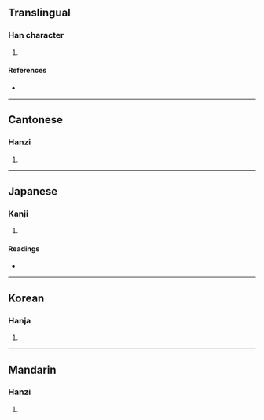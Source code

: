 {{character info/new}}
==Translingual==

===Han character===
{{Han char|rn=20|rad=勹|as=10|sn=12|four=27420|canj=PHHN|ids=⿹勹躬}}

# {{defn|Han|sort=勹10}}

====References====
* {{Han ref|kx=0151.370|dkj=02549|dj=0341.210|hdz=10260.140|uh=5311|ud=21265|bh=D863|bd=55395}}

----

==Cantonese==

===Hanzi===
{{yue-hanzi|jyut=|y=kung4}}

# {{defn|lang=yue|sort=勹10}}

----

==Japanese==

===Kanji===
{{ja-kanji|grade=|rs=勹10}}

# {{defn|lang=ja|sort=勹10}}

====Readings====
* {{ja-readings|on=[[きゅう]] (kyū), [[く]] (ku), [[きく]] (kiku), [[こく]] (koku)|kun=[[うやまう]] (uyamau)}}

----

==Korean==

===Hanja===
{{ko-hanja|hangeul=궁|rv=gung|mr=kung}}

# {{defn|lang=ko|sort=勹10}}

----

==Mandarin==

===Hanzi===
{{cmn-hanzi|pin=[[gōng]] ([[gong1]])|wg=kung<sup>1</sup>}}

# {{defn|lang=cmn|sort=勹10}}
